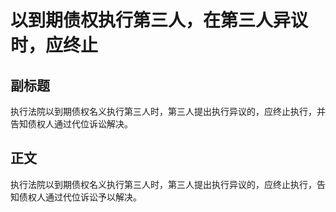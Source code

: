 # 以到期债权执行第三人，在第三人异议时，应终止
## 副标题
执行法院以到期债权名义执行第三人时，第三人提出执行异议的，应终止执行，并告知债权人通过代位诉讼解决。
## 正文
执行法院以到期债权名义执行第三人时，第三人提出执行异议的，应终止执行，告知债权人通过代位诉讼予以解决。